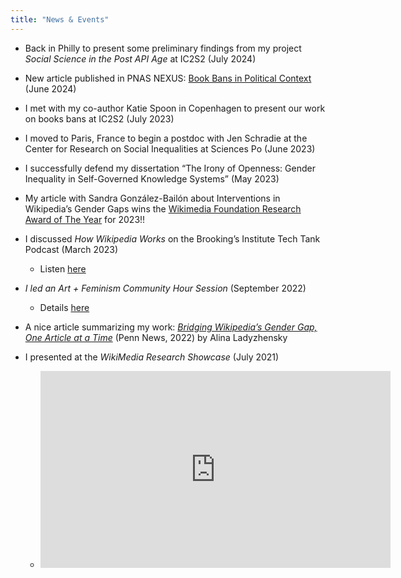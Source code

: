 ```yaml
---
title: "News & Events"
---
```


* Back in Philly to present some preliminary findings from my project *Social Science in the Post API Age* at IC2S2 (July 2024)

* New article published in PNAS NEXUS: [Book Bans in Political Context](https://academic.oup.com/pnasnexus/article/3/6/pgae197/7689238?login=true) (June 2024)

* I met with my co-author Katie Spoon in Copenhagen to present our work on books bans at IC2S2 (July 2023) 

* I moved to Paris, France to begin a postdoc with Jen Schradie at the Center for Research on Social Inequalities at Sciences Po (June 2023)

* I successfully defend my dissertation "The Irony of Openness: Gender Inequality in Self-Governed Knowledge Systems"  (May 2023)

* My article with Sandra González-Bailón about Interventions in Wikipedia's Gender Gaps wins the [Wikimedia Foundation Research Award of The Year](https://research.wikimedia.org/awards.html) for 2023!! 

* I discussed *How Wikipedia Works* on the Brooking's Institute Tech Tank Podcast (March 2023)
  + Listen [here](https://www.brookings.edu/articles/techtank-episode-66-how-wikipedia-works/)

* *I led an Art + Feminism Community Hour Session* (September 2022)
  + Details [here](https://artandfeminism.org/research-closing-wikipedias-gender-gaps/)

* A nice article summarizing my work: [*Bridging Wikipedia’s Gender Gap, One Article at a Time*](https://www.asc.upenn.edu/news-events/news/bridging-wikipedias-gender-gap-one-article-time) (Penn News, 2022) by Alina Ladyzhensky

* I presented at the *WikiMedia Research Showcase* (July 2021) 
  + <iframe width="560" height="315" src="https://www.youtube.com/embed/otN3H-hIImQ?start=2151" title="YouTube video player" frameborder="0" allow="accelerometer; autoplay; clipboard-write; encrypted-media; gyroscope; picture-in-picture" allowfullscreen></iframe>
